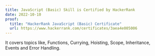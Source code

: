 ```yaml
---
title: JavaScript (Basic) Skill is Certified by HackerRank
date: 2022-10-10
proof:
  title: "HackerRank JavaScript (Basic) Certificate"
  url: https://www.hackerrank.com/certificates/3aea4e005006
---
```


It covers topics like, Functions, Currying, Hoisting, Scope, Inheritance, Events and Error Handling.
